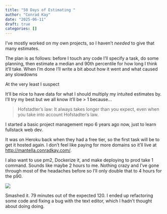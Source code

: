 ```yaml
---
title: "50 Days of Estimating "
author: "Conrad Kay"
date: "2025-06-11"
draft: true
categories: []
---
```


I've mostly worked on my own projects, so I haven't *needed* to give that many estimates.

The plan is as follows: before I touch any code I'll specify a task, do some planning, then estimate a median and 90th percentile for how long I think it'll take. When I'm done I'll write a bit about how it went and what caused any slowdowns

At the very least I suspect 

It'll be nice to have data for what I should multiply my intuited estimates by. I'll try my best but we all know it'll be > 1 because...

> Hofstadter's law: It always takes longer than you expect, even when you take into account Hofstadter's law.

I started a basic project management repo 6 years ago now, just to learn fullstack web dev.

It was on Heroku back when they had a free tier, so the first task will be to get it hosted again. I don't feel like paying for more domains so it'll live at <http://mantella.conradkay.com/>. 

I also want to use pm2, Dockerize it, and make deploying to prod take 1 command. Sounds like maybe 2 hours to me. Nothing crazy and I've gone through most of the headaches before so I'll only double that to 4 hours for the p90.

![](assets/task-1-time.jpg)

Smashed it. 79 minutes out of the expected 120. I ended up refactoring some code and fixing a bug with the text editor, which I hadn't thought about doing doing.